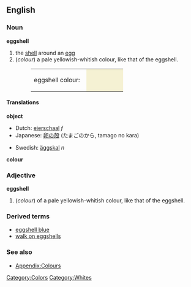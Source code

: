 {{Wikipedia}}
==English==

===Noun===
'''eggshell'''
#<!--DefA-->the [[shell]] around an [[egg]]
#<!--DefB-->(''colour'') a pale yellowish-whitish colour, like that of the eggshell.
#:<table><tr><td>eggshell colour: &nbsp;</td><td bgcolor="#F5F1D3" width="80">&nbsp; </td></tr></table>

====Translations====
<!--DefA-->'''object'''
{{top}}
*Dutch: [[eierschaal]] ''f''
*Japanese: [[卵]]の[[殻]] (たまごのから, tamago no kara)
{{mid}}
*Swedish: [[äggskal]] ''n''
{{bottom}}

<!--DefB-->'''colour'''
{{top}}
{{mid}}
{{bottom}}

===Adjective===
'''eggshell'''
#<!--DefC-->(''colour'') of a pale yellowish-whitish colour, like that of the eggshell.

===Derived terms===
*[[eggshell blue]]
*[[walk on eggshells]]

===See also===
*[[Wiktionary_Appendix:Colours|Appendix:Colours]]

[[Category:Colors]]
[[Category:Whites]]